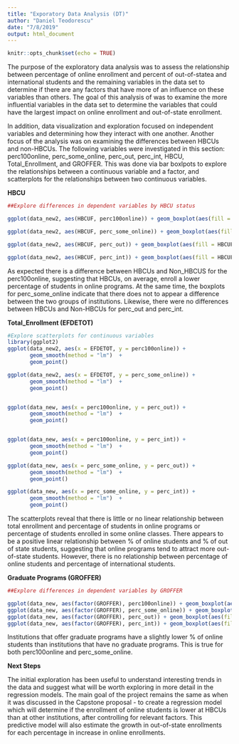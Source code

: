 ---
title: "Exporatory Data Analysis (DT)"
author: "Daniel Teodorescu"
date: "7/8/2019"
output: html_document
---

```{r setup, include=FALSE}
knitr::opts_chunk$set(echo = TRUE)
```

The purpose of the exploratory data analysis was to assess the relationship between percentage of online enrollment and percent of out-of-statea and international students and the remaining variables in the data set to determine if there are any factors that have more of an influence on these variables than others. The goal of this analysis of was to examine the more influential variables in the data set to determine the variables that could have the largest impact on online enrollment and out-of-state enrollment. 

In addition, data visualization and exploration focused on independent variables and determining how they interact with one another.  Another focus of the analysis was on examining the differences between HBCUs and non-HBCUs. 
The following variables were investigated in this section: perc100online, perc_some_online, perc_out, perc_int, HBCU, Total_Enrollment, and GROFFER.   This was done via bar boxlpots to explore the relationships between a continuous variable and a factor, and scatterplots for the relationships between two continuous variables. 

<b>HBCU </b>

```{r HBCU}
##Explore differences in dependent variables by HBCU status 

ggplot(data_new2, aes(HBCUF, perc100online)) + geom_boxplot(aes(fill = HBCUF))

ggplot(data_new2, aes(HBCUF, perc_some_online)) + geom_boxplot(aes(fill = HBCUF))

ggplot(data_new2, aes(HBCUF, perc_out)) + geom_boxplot(aes(fill = HBCUF))

ggplot(data_new2, aes(HBCUF, perc_int)) + geom_boxplot(aes(fill = HBCUF)) 


```

As expected there is a difference between HBCUs and Non_HBCUS for the perc100online, suggesting that HBCUs, on average, enroll a lower percentage of students in online programs.  At the same time, the boxplots for perc_some_online indicate that there does not to appear a difference between the two groups of institutions. Likewise, there were no differences between HBCUs and Non-HBCUs  for perc_out and perc_int.  



<b>Total_Enrollment (EFDETOT)</b>

```{r EFDETOT}
#Explore scatterplots for continuous variables  
library(ggplot2)
ggplot(data_new2, aes(x = EFDETOT, y = perc100online)) + 
       geom_smooth(method = "lm")  + 
       geom_point() 

ggplot(data_new2, aes(x = EFDETOT, y = perc_some_online)) + 
       geom_smooth(method = "lm")  + 
       geom_point() 


ggplot(data_new, aes(x = perc100online, y = perc_out)) + 
       geom_smooth(method = "lm")  + 
       geom_point() 


ggplot(data_new, aes(x = perc100online, y = perc_int)) + 
       geom_smooth(method = "lm")  + 
       geom_point() 

ggplot(data_new, aes(x = perc_some_online, y = perc_out)) + 
       geom_smooth(method = "lm")  + 
       geom_point() 

ggplot(data_new, aes(x = perc_some_online, y = perc_int)) + 
       geom_smooth(method = "lm")  + 
       geom_point()

```

The scatterplots reveal that there is little or no linear relationship between total enrollment and percentage of students in online programs or percentage of students enrolled in some online classes.
There appears to be a positive linear relationship between % of online students and % of out of state students, suggesting that online programs tend to attract more out-of-state students.   However, there is no relationship between percentage of online students and percentage of international students. 

 

<b>Graduate Programs (GROFFER)</b> 

```{r GROFFER}
##Explore differences in dependent variables by GROFFER

ggplot(data_new, aes(factor(GROFFER), perc100online)) + geom_boxplot(aes(fill =factor(GROFFER))) 
ggplot(data_new, aes(factor(GROFFER), perc_some_online)) + geom_boxplot(aes(fill =factor(GROFFER)))
ggplot(data_new, aes(factor(GROFFER), perc_out)) + geom_boxplot(aes(fill = factor(GROFFER))) 
ggplot(data_new, aes(factor(GROFFER), perc_int)) + geom_boxplot(aes(fill = factor(GROFFER))) 
```

Institutions that offer graduate programs have a slightly lower % of online students than institutions that have no graduate programs. This is true for both perc100online and perc_some_online. 

<b>Next Steps</b>

The initial exploration has been useful to understand interesting trends in the data and suggest what will be worth exploring in more detail in the regression models. The main goal of the project remains the same as when it was discussed in the Capstone proposal - to create a regression model which will determine if the enrollment of online students is lower at HBCUs than at other institutions, after controlling for relevant factors.  This predictive model will also estimate the growth in out-of-state enrollments for each percentage in increase in online enrollments. 
